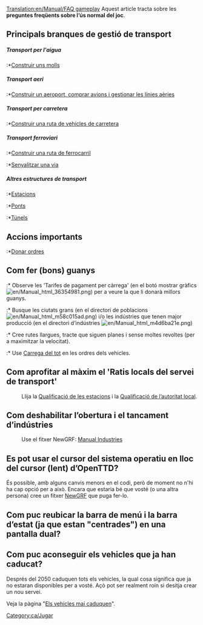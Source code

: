 [[Translation:en/Manual/FAQ gameplay]]
{{ca/FAQmenu}}
Aquest article tracta sobre les '''preguntes freqüents sobre l’ús normal del joc'''.

==Principals branques de gestió de transport==
=====Transport per l'aigua=====
:*[[ca/Manual/Construcció de rutes marítimes|Construir uns molls]]

=====Transport aeri=====
:*[[ca/Construcció d’aeroports|Construir un aeroport, comprar avions i gestionar les línies aèries]]

=====Transport per carretera=====
:*[[ca/Manual/Construcció de carreteres|Construir una ruta de vehicles de carretera]]

=====Transport ferroviari=====
:*[[ca/Manual/Construcció de ferrocarrils|Construir una ruta de ferrocarril]]
:*[[ca/Manual/Senyals|Senyalitzar una via]]

=====Altres estructures de transport=====
:*[[ca/Estacions|Estacions]]
:*[[ca/Ponts|Ponts]]
:*[[ca/Manual/Túnels|Túnels]]

==Accions importants==
:*[[ca/Manual/Ordres|Donar ordres]]

==Com fer (bons) guanys==
:* Observe les 'Tarifes de pagament per càrrega' (en el botó mostrar gràfics [[File:en/Manual html 36354981.png]]) per a veure la que li donarà millors guanys.
:* Busque les ciutats grans (en el directori de poblacions [[File:en/Manual html m58c015ad.png]]) i/o les indústries que tenen major producció (en el directori d’indústries [[File:en/Manual html m4d6ba21e.png]])
:* Cree rutes llargues, tracte que siguen planes i sense moltes revoltes (per a maximitzar la velocitat).
:* Use [[ca/Manual/Ordres#Carrega_del_tot|Carrega del tot]] en les ordres dels vehicles.

==Com aprofitar al màxim el 'Ratis locals del servei de transport'==
:Llija la [[ca/Mecànica del joc#Qualificació de les estacions|Qualificació de les estacions]] i la [[ca/Mecànica del joc#Qualificació de l’autoritat local|Qualificació de l’autoritat local]].

==Com deshabilitar l’obertura i el tancament d’indústries==
:Use el fitxer NewGRF: [http://grfcrawler.tt-forums.net/details.php?do=details&id=244 Manual Industries]

==Es pot usar el cursor del sistema operatiu en lloc del cursor (lent) d’OpenTTD?==
És possible, amb alguns canvis menors en el codi, però de moment no n'hi ha cap opció per a això. Encara que estaria bé que vosté (o una altra persona) cree un fitxer [[ca/NewGRF|NewGRF]] que puga fer-lo.

== Com puc reubicar la barra de menú i la barra d’estat (ja que estan "centrades") en una pantalla dual?==

==Com puc aconseguir els vehicles que ja han caducat?==
Després del 2050 caduquen tots els vehicles, la qual cosa significa que ja no estaran disponibles per a vosté. Açò pot ser realment roín si desitja crear un nou servei.

Veja la pàgina "[[ca/Els vehicles mai caduquen|Els vehicles mai caduquen]]".

[[Category:ca/Jugar]]